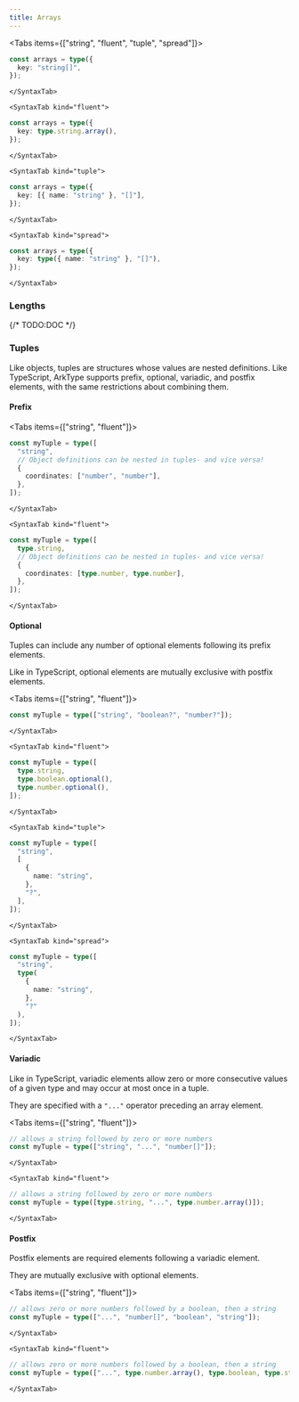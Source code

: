 ```yaml
---
title: Arrays
---
```



<Tabs items={["string", "fluent", "tuple", "spread"]}>
	<SyntaxTab kind="string">

```ts twoslash
const arrays = type({
  key: "string[]",
});
```

    </SyntaxTab>

    <SyntaxTab kind="fluent">

```ts twoslash
const arrays = type({
  key: type.string.array(),
});
```

    </SyntaxTab>

    <SyntaxTab kind="tuple">

```ts twoslash
const arrays = type({
  key: [{ name: "string" }, "[]"],
});
```

    </SyntaxTab>

    <SyntaxTab kind="spread">

```ts twoslash
const arrays = type({
  key: type({ name: "string" }, "[]"),
});
```

    </SyntaxTab>

</Tabs>

### Lengths

{/* TODO:DOC */}

### Tuples

Like objects, tuples are structures whose values are nested definitions. Like TypeScript, ArkType supports prefix, optional, variadic, and postfix elements, with the same restrictions about combining them.

#### Prefix

<Tabs items={["string", "fluent"]}>
	<SyntaxTab kind="string">

```ts twoslash
const myTuple = type([
  "string",
  // Object definitions can be nested in tuples- and vice versa!
  {
    coordinates: ["number", "number"],
  },
]);
```

    </SyntaxTab>

    <SyntaxTab kind="fluent">

```ts twoslash
const myTuple = type([
  type.string,
  // Object definitions can be nested in tuples- and vice versa!
  {
    coordinates: [type.number, type.number],
  },
]);
```

    </SyntaxTab>

</Tabs>

#### Optional

Tuples can include any number of optional elements following its prefix elements.

Like in TypeScript, optional elements are mutually exclusive with postfix elements.

<Tabs items={["string", "fluent"]}>
	<SyntaxTab kind="string">

```ts twoslash
const myTuple = type(["string", "boolean?", "number?"]);
```

    </SyntaxTab>

    <SyntaxTab kind="fluent">

```ts twoslash
const myTuple = type([
  type.string,
  type.boolean.optional(),
  type.number.optional(),
]);
```

    </SyntaxTab>

    <SyntaxTab kind="tuple">

```ts twoslash
const myTuple = type([
  "string",
  [
    {
      name: "string",
    },
    "?",
  ],
]);
```

    </SyntaxTab>

    <SyntaxTab kind="spread">

```ts twoslash
const myTuple = type([
  "string",
  type(
    {
      name: "string",
    },
    "?"
  ),
]);
```

    </SyntaxTab>

</Tabs>

#### Variadic

Like in TypeScript, variadic elements allow zero or more consecutive values of a given type and may occur at most once in a tuple.

They are specified with a `"..."` operator preceding an array element.

<Tabs items={["string", "fluent"]}>
	<SyntaxTab kind="string">

```ts twoslash
// allows a string followed by zero or more numbers
const myTuple = type(["string", "...", "number[]"]);
```

    </SyntaxTab>

    <SyntaxTab kind="fluent">

```ts twoslash
// allows a string followed by zero or more numbers
const myTuple = type([type.string, "...", type.number.array()]);
```

    </SyntaxTab>

</Tabs>

#### Postfix

Postfix elements are required elements following a variadic element.

They are mutually exclusive with optional elements.

<Tabs items={["string", "fluent"]}>
	<SyntaxTab kind="string">

```ts twoslash
// allows zero or more numbers followed by a boolean, then a string
const myTuple = type(["...", "number[]", "boolean", "string"]);
```

    </SyntaxTab>

    <SyntaxTab kind="fluent">

```ts twoslash
// allows zero or more numbers followed by a boolean, then a string
const myTuple = type(["...", type.number.array(), type.boolean, type.string]);
```

    </SyntaxTab>

</Tabs>
